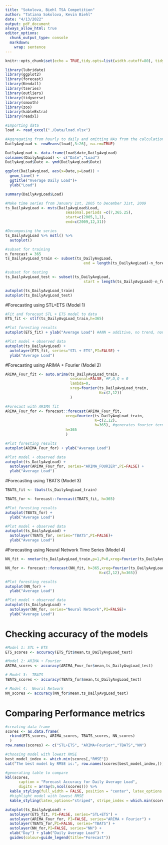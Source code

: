 ```yaml
---
title: "Sokolova, Biehl TSA Competition"
author: "Tatiana Sokolova, Kevin Biehl"
date: "4/13/2022"
output: pdf_document
always_allow_html: true
editor_options: 
  chunk_output_type: console
  markdown: 
    wrap: sentence
---
```


```r
knitr::opts_chunk$set(echo = TRUE,tidy.opts=list(width.cutoff=80), tidy=FALSE)
```

```r
library(lubridate)
library(ggplot2)
library(forecast)  
library(Kendall)
library(tseries)
library(outliers)
library(tidyverse)
library(smooth)
library(zoo)
library(kableExtra)
library(readxl)
```


```r
#Importing data
load <- read_excel("./Data/load.xlsx")

#Aggregating from hourly to daily and omitting NAs from the calculation
DailyAvgLoad <- rowMeans(load[,3:26], na.rm=TRUE) 

DailyAvgLoad <- data.frame(load$date,DailyAvgLoad)
colnames(DailyAvgLoad) <- c("Date","Load")
DailyAvgLoad$Date <- ymd(DailyAvgLoad$Date)

ggplot(DailyAvgLoad, aes(x=Date,y=Load)) +
  geom_line() +
  ggtitle("Average Daily Load")+
  ylab("Load")

summary(DailyAvgLoad$Load)

```


```r
#Make time series from January 1st, 2005 to December 31st, 2009
ts_DailyAvgLoad <- msts(DailyAvgLoad$Load, 
                           seasonal.periods =c(7,365.25),
                           start=c(2005,1,1),
                           end=c(2009,12,31))

#Decomposing the series                           
ts_DailyAvgLoad %>% mstl() %>%
  autoplot()

```

```r
#subset for training
n_forecast = 365
ts_DailyAvgLoad_train <- subset(ts_DailyAvgLoad,
                                   end = length(ts_DailyAvgLoad)-n_forecast)

#subset for testing
ts_DailyAvgLoad_test <- subset(ts_DailyAvgLoad,
                                   start = length(ts_DailyAvgLoad)-n_forecast)

autoplot(ts_DailyAvgLoad_train)
autoplot(ts_DailyAvgLoad_test)
```

#Forecasting using STL+ETS (Model 1)

```r
#Fit and forecast STL + ETS model to data
ETS_fit <- stlf(ts_DailyAvgLoad_train,h=365)

#Plot foresting results
autoplot(ETS_fit) + ylab("Average Load") #ANN = additive, no trend, non-seasonal

#Plot model + observed data
autoplot(ts_DailyAvgLoad) +
  autolayer(ETS_fit, series="STL + ETS",PI=FALSE) +
  ylab("Average Load")

```

#Forecasting using ARIMA + Fourier (Model 2)
```r

ARIMA_Four_fit <- auto.arima(ts_DailyAvgLoad_train, 
                             seasonal=FALSE, #P,D,Q = 0
                             lambda=0,
                             xreg=fourier(ts_DailyAvgLoad_train, 
                                          K=c(2,12))
                             )

#Forecast with ARIMA fit
ARIMA_Four_for <- forecast::forecast(ARIMA_Four_fit,
                           xreg=fourier(ts_DailyAvgLoad_train,
                                        K=c(2,12),
                                        h=365), #generates fourier terms 365 step ahead of time
                           h=365 
                           ) 

#Plot foresting results
autoplot(ARIMA_Four_for) + ylab("Average Load")

#Plot model + observed data
autoplot(ts_DailyAvgLoad) +
  autolayer(ARIMA_Four_for, series="ARIMA_FOURIER",PI=FALSE) +
  ylab("Average Load")

```

#Forecasting using TBATS (Model 3)
```r
TBATS_fit <- tbats(ts_DailyAvgLoad_train)

TBATS_for <- forecast::forecast(TBATS_fit, h=365)

#Plot foresting results
autoplot(TBATS_for) +
  ylab("Average Load") 

#Plot model + observed data
autoplot(ts_DailyAvgLoad) +
  autolayer(TBATS_for, series="TBATS",PI=FALSE)+
  ylab("Average Load") 

```

#Forecasting using Neural Network Time Series (Model 4)

```r

NN_fit <- nnetar(ts_DailyAvgLoad_train,p=1,P=0,xreg=fourier(ts_DailyAvgLoad_train, K=c(2,12)))

NN_for <- forecast::forecast(NN_fit, h=365,xreg=fourier(ts_DailyAvgLoad_train, 
                                          K=c(2,12),h=365))

#Plot foresting results
autoplot(NN_for) +
  ylab("Average Load") 

#Plot model + observed data
autoplot(ts_DailyAvgLoad) +
  autolayer(NN_for, series="Neural Network",PI=FALSE)+
  ylab("Average Load") 

```

# Checking accuracy of the models

```r

#Model 1: STL + ETS
ETS_scores <- accuracy(ETS_fit$mean,ts_DailyAvgLoad_test)  

#Model 2: ARIMA + Fourier 
ARIMA_scores <- accuracy(ARIMA_Four_for$mean,ts_DailyAvgLoad_test)

# Model 3:  TBATS 
TBATS_scores <- accuracy(TBATS_for$mean,ts_DailyAvgLoad_test)

# Model 4:  Neural Network 
NN_scores <- accuracy(NN_for$mean,ts_DailyAvgLoad_test)

```

# Comparing Performance metrics
```r
#creating data frame
scores <- as.data.frame(
  rbind(ETS_scores, ARIMA_scores, TBATS_scores, NN_scores)
  )
row.names(scores) <- c("STL+ETS", "ARIMA+Fourier","TBATS","NN")

#choosing model with lowest RMSE
best_model_index <- which.min(scores[,"RMSE"])
cat("The best model by RMSE is:", row.names(scores[best_model_index,]))                       
```

```r
#generating table to compare
kbl(scores, 
      caption = "Forecast Accuracy for Daily Average Load",
      digits = array(5,ncol(scores))) %>%
  kable_styling(full_width = FALSE, position = "center", latex_options = "hold_position") %>%
  #highlight model with lowest RMSE
  kable_styling(latex_options="striped", stripe_index = which.min(scores[,"RMSE"]))
```


```r
autoplot(ts_DailyAvgLoad) +
  autolayer(ETS_fit, PI=FALSE, series="STL+ETS") +
  autolayer(ARIMA_Four_for, PI=FALSE, series="ARIMA + Fourier") +
  autolayer(TBATS_for,PI=FALSE, series="TBATS") +
  autolayer(NN_for,PI=FALSE, series="NN") +
  xlab("Day") + ylab("Daily Average Load") +
  guides(colour=guide_legend(title="Forecast"))
```